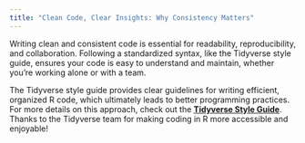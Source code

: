 ```yaml
---
title: "Clean Code, Clear Insights: Why Consistency Matters"
---
```


Writing clean and consistent code is essential for readability, reproducibility, and collaboration. Following a standardized syntax, like the Tidyverse style guide, ensures your code is easy to understand and maintain, whether you’re working alone or with a team. 

The Tidyverse style guide provides clear guidelines for writing efficient, organized R code, which ultimately leads to better programming practices. For more details on this approach, check out the [**Tidyverse Style Guide**](https://style.tidyverse.org/syntax.html). Thanks to the Tidyverse team for making coding in R more accessible and enjoyable!